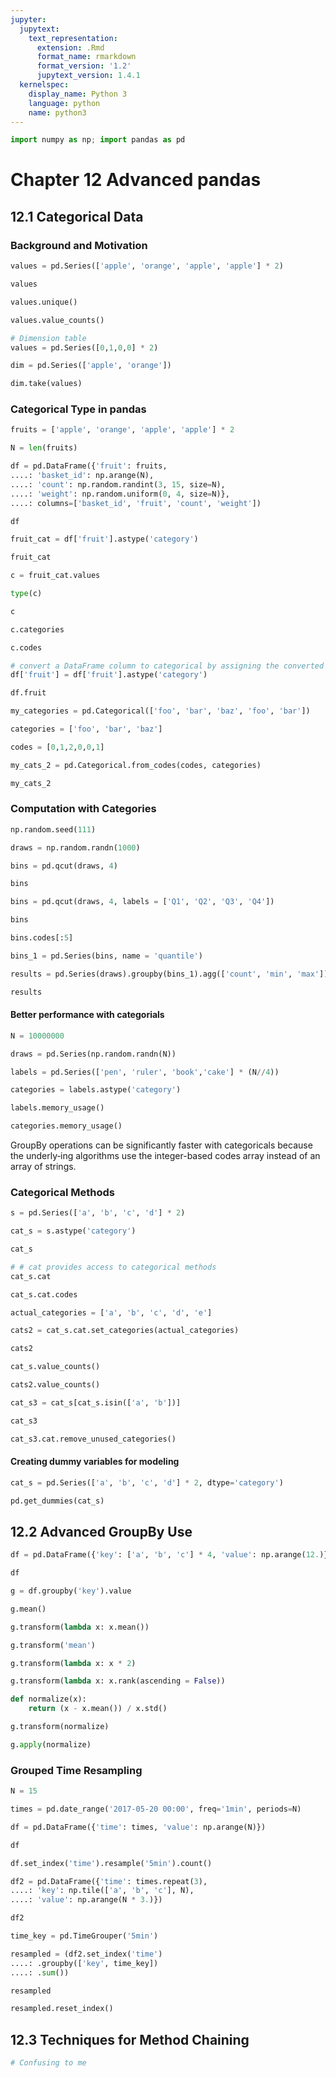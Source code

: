```yaml
---
jupyter:
  jupytext:
    text_representation:
      extension: .Rmd
      format_name: rmarkdown
      format_version: '1.2'
      jupytext_version: 1.4.1
  kernelspec:
    display_name: Python 3
    language: python
    name: python3
---
```


```python
import numpy as np; import pandas as pd
```

# Chapter 12 Advanced pandas


## 12.1 Categorical Data


### Background and Motivation

```python
values = pd.Series(['apple', 'orange', 'apple', 'apple'] * 2)
```

```python
values
```

```python
values.unique()
```

```python
values.value_counts()
```

```python
# Dimension table
values = pd.Series([0,1,0,0] * 2)
```

```python
dim = pd.Series(['apple', 'orange'])
```

```python
dim.take(values)
```

### Categorical Type in pandas

```python
fruits = ['apple', 'orange', 'apple', 'apple'] * 2
```

```python
N = len(fruits)
```

```python
df = pd.DataFrame({'fruit': fruits,
....: 'basket_id': np.arange(N),
....: 'count': np.random.randint(3, 15, size=N),
....: 'weight': np.random.uniform(0, 4, size=N)},
....: columns=['basket_id', 'fruit', 'count', 'weight'])
```

```python
df
```

```python
fruit_cat = df['fruit'].astype('category')
```

```python
fruit_cat
```

```python
c = fruit_cat.values
```

```python
type(c)
```

```python
c
```

```python
c.categories
```

```python
c.codes
```

```python
# convert a DataFrame column to categorical by assigning the converted result:
df['fruit'] = df['fruit'].astype('category')
```

```python
df.fruit
```

```python
my_categories = pd.Categorical(['foo', 'bar', 'baz', 'foo', 'bar'])
```

```python
categories = ['foo', 'bar', 'baz']
```

```python
codes = [0,1,2,0,0,1]
```

```python
my_cats_2 = pd.Categorical.from_codes(codes, categories)
```

```python
my_cats_2
```

### Computation with Categories

```python
np.random.seed(111)
```

```python
draws = np.random.randn(1000)
```

```python
bins = pd.qcut(draws, 4)
```

```python
bins
```

```python
bins = pd.qcut(draws, 4, labels = ['Q1', 'Q2', 'Q3', 'Q4'])
```

```python
bins
```

```python
bins.codes[:5]
```

```python
bins_1 = pd.Series(bins, name = 'quantile')
```

```python
results = pd.Series(draws).groupby(bins_1).agg(['count', 'min', 'max']).reset_index()
```

```python
results
```

#### Better performance with categorials

```python
N = 10000000
```

```python
draws = pd.Series(np.random.randn(N))
```

```python
labels = pd.Series(['pen', 'ruler', 'book','cake'] * (N//4))
```

```python
categories = labels.astype('category')
```

```python
labels.memory_usage()
```

```python
categories.memory_usage()
```

GroupBy operations can be significantly faster with categoricals because the underly‐ing algorithms use the integer-based codes array instead of an array of strings.


### Categorical Methods

```python
s = pd.Series(['a', 'b', 'c', 'd'] * 2)
```

```python
cat_s = s.astype('category')
```

```python
cat_s
```

```python
# # cat provides access to categorical methods
cat_s.cat
```

```python
cat_s.cat.codes
```

```python
actual_categories = ['a', 'b', 'c', 'd', 'e']
```

```python
cats2 = cat_s.cat.set_categories(actual_categories)
```

```python
cats2
```

```python
cat_s.value_counts()
```

```python
cats2.value_counts()
```

```python
cat_s3 = cat_s[cat_s.isin(['a', 'b'])]
```

```python
cat_s3
```

```python
cat_s3.cat.remove_unused_categories()
```

#### Creating dummy variables for modeling

```python
cat_s = pd.Series(['a', 'b', 'c', 'd'] * 2, dtype='category')
```

```python
pd.get_dummies(cat_s)
```

## 12.2 Advanced GroupBy Use

```python
df = pd.DataFrame({'key': ['a', 'b', 'c'] * 4, 'value': np.arange(12.)})
```

```python
df
```

```python
g = df.groupby('key').value
```

```python
g.mean()
```

```python
g.transform(lambda x: x.mean())
```

```python
g.transform('mean')
```

```python
g.transform(lambda x: x * 2)
```

```python
g.transform(lambda x: x.rank(ascending = False))
```

```python
def normalize(x):
    return (x - x.mean()) / x.std()
```

```python
g.transform(normalize)
```

```python
g.apply(normalize)
```

### Grouped Time Resampling

```python
N = 15
```

```python
times = pd.date_range('2017-05-20 00:00', freq='1min', periods=N)
```

```python
df = pd.DataFrame({'time': times, 'value': np.arange(N)})
```

```python
df
```

```python
df.set_index('time').resample('5min').count()
```

```python
df2 = pd.DataFrame({'time': times.repeat(3),
....: 'key': np.tile(['a', 'b', 'c'], N),
....: 'value': np.arange(N * 3.)})
```

```python
df2
```

```python
time_key = pd.TimeGrouper('5min')
```

```python
resampled = (df2.set_index('time')
....: .groupby(['key', time_key])
....: .sum())
```

```python
resampled
```

```python
resampled.reset_index()
```

## 12.3 Techniques for Method Chaining

```python
# Confusing to me
```

